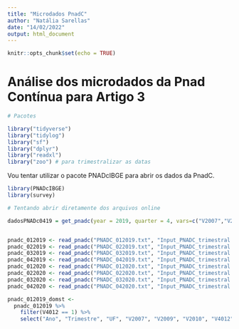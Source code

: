 ```yaml
---
title: "Microdados PnadC"
author: "Natália Sarellas"
date: "14/02/2022"
output: html_document
---
```


```r
knitr::opts_chunk$set(echo = TRUE)
```

# Análise dos microdados da Pnad Contínua para Artigo 3

```r
# Pacotes

library("tidyverse")
library("tidylog")
library("sf")
library("dplyr")
library("readxl")
library("zoo") # para trimestralizar as datas
```

Vou tentar utilizar o pacote PNADcIBGE para abrir os dados da PnadC. 

```r

library(PNADcIBGE)
library(survey)

# Tentando abrir diretamente dos arquivos online

dadosPNADc0419 = get_pnadc(year = 2019, quarter = 4, vars=c("V2007","V2009", "V4012", "V4022", "V4024"))


pnadc_012019 <- read_pnadc("PNADC_012019.txt", "Input_PNADC_trimestral.txt")
pnadc_022019 <- read_pnadc("PNADC_022019.txt", "Input_PNADC_trimestral.txt")
pnadc_032019 <- read_pnadc("PNADC_032019.txt", "Input_PNADC_trimestral.txt")
pnadc_042019 <- read_pnadc("PNADC_042019.txt", "Input_PNADC_trimestral.txt")
pnadc_012020 <- read_pnadc("PNADC_012020.txt", "Input_PNADC_trimestral.txt")
pnadc_022020 <- read_pnadc("PNADC_022020.txt", "Input_PNADC_trimestral.txt")
pnadc_032020 <- read_pnadc("PNADC_032020.txt", "Input_PNADC_trimestral.txt")
pnadc_042020 <- read_pnadc("PNADC_042020.txt", "Input_PNADC_trimestral.txt")

pnadc_012019_domst <-
  pnadc_012019 %>% 
    filter(V4012 == 1) %>%
    select("Ano", "Trimestre", "UF", "V2007", "V2009", "V2010", "V4012", "V4022", "V4024")


```






